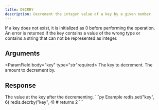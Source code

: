 ```yaml
---
title: DECRBY
description: Decrement the integer value of a key by a given number.
---
```


If a key does not exist, it is initialized as 0 before performing the operation. An error is returned if the key contains a value of the wrong type or contains a string that can not be represented as integer.

## Arguments

<ParamField body="key" type="str"required>
The key to decrement.
</ParamField>
<ParamField body="decrementBy" type="int" required>
The amount to decrement by.
</ParamField>


## Response

<ResponseField  type="int" required>
The value at the key after the decrementing.
</ResponseField>

<RequestExample>
```py Example
redis.set("key", 6)
redis.decrby("key", 4)
# returns 2
```
</RequestExample>